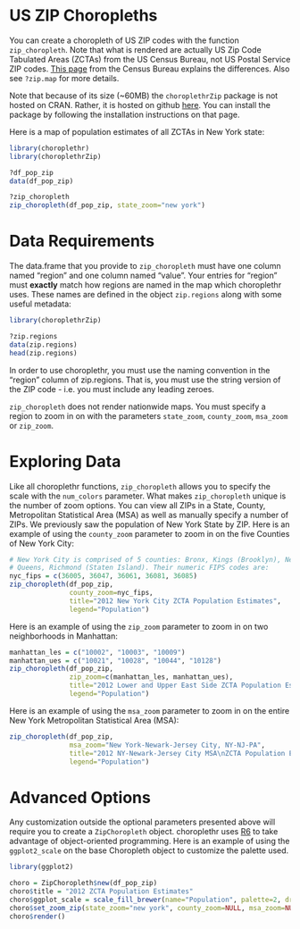 <!--
  %\VignetteEngine{knitr}
%\VignetteIndexEntry{a) US ZIP Choropleths}
-->

US ZIP Choropleths
===

You can create a choropleth of US ZIP codes with the function `zip_choropleth`. Note that what is rendered are actually US Zip Code Tabulated Areas (ZCTAs) from the US Census Bureau, not US Postal Service ZIP codes. [This page](https://www.census.gov/geo/reference/zctas.html) from the Census Bureau explains the differences. Also see `?zip.map` for more details.

Note that because of its size (~60MB) the `choroplethrZip` package is not hosted on CRAN. Rather, it is hosted on github [here](https://github.com/arilamstein/choroplethrZip). You can install the package by following the installation instructions on that page.

Here is a map of population estimates of all ZCTAs in New York state:

```r
library(choroplethr)
library(choroplethrZip)

?df_pop_zip
data(df_pop_zip)

?zip_choropleth
zip_choropleth(df_pop_zip, state_zoom="new york")
```

# Data Requirements

The data.frame that you provide to `zip_choropleth` must have one column named "region" and one column named "value". Your entries for "region" must **exactly** match how regions are named in the map which choroplethr uses.  These names are defined in the object `zip.regions` along with some useful metadata:

```r
library(choroplethrZip)

?zip.regions
data(zip.regions)
head(zip.regions)
```

In order to use choroplethr, you must use the naming convention in the "region" column of zip.regions. That is, you must use the string version of the ZIP code - i.e. you must include any leading zeroes. 

`zip_choropleth` does not render nationwide maps. You must specify a region to zoom in on with the parameters `state_zoom`, `county_zoom`, `msa_zoom` or `zip_zoom`.


# Exploring Data

Like all choroplethr functions, `zip_choropleth` allows you to specify the scale with the `num_colors` parameter. What makes `zip_choropleth` unique is the number of zoom options. You can view all ZIPs in a State, County, Metropolitan Statistical Area (MSA) as well as manually specify a number of ZIPs. We previously saw the population of New York State by ZIP. Here is an example of using the `county_zoom` parameter to zoom in on the five Counties of New York City:

```r
# New York City is comprised of 5 counties: Bronx, Kings (Brooklyn), New York (Manhattan), 
# Queens, Richmond (Staten Island). Their numeric FIPS codes are:
nyc_fips = c(36005, 36047, 36061, 36081, 36085)
zip_choropleth(df_pop_zip,
               county_zoom=nyc_fips,
               title="2012 New York City ZCTA Population Estimates",
               legend="Population")
```

Here is an example of using the `zip_zoom` parameter to zoom in on two neighborhoods in Manhattan:
```r
manhattan_les = c("10002", "10003", "10009")
manhattan_ues = c("10021", "10028", "10044", "10128")
zip_choropleth(df_pop_zip,
               zip_zoom=c(manhattan_les, manhattan_ues),
               title="2012 Lower and Upper East Side ZCTA Population Estimates",
               legend="Population")
```

Here is an example of using the `msa_zoom` parameter to zoom in on the entire New York Metropolitan Statistical Area (MSA):

```r
zip_choropleth(df_pop_zip,
               msa_zoom="New York-Newark-Jersey City, NY-NJ-PA",
               title="2012 NY-Newark-Jersey City MSA\nZCTA Population Estimates",
               legend="Population")
```

# Advanced Options

Any customization outside the optional parameters presented above will require you to create a `ZipChoropleth` object.  choroplethr uses [R6](https://github.com/wch/R6) to take advantage of object-oriented programming.  Here is an example of using the `ggplot2_scale` on the base Choropleth object to customize the palette used.

```r
library(ggplot2)

choro = ZipChoropleth$new(df_pop_zip)
choro$title = "2012 ZCTA Population Estimates"
choro$ggplot_scale = scale_fill_brewer(name="Population", palette=2, drop=FALSE)
choro$set_zoom_zip(state_zoom="new york", county_zoom=NULL, msa_zoom=NULL, zip_zoom=NULL)
choro$render()
```
